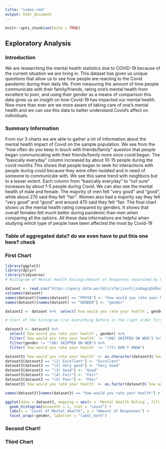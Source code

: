 ```yaml
---
title: "index.rmd"
output: html_document
---
```


```r
knitr::opts_chunk$set(echo = TRUE)
```

## Exploratory Analysis

### Introduction 

We are researching the mental health statistics due to COVID-19 because of the current situation we are living in. This dataset has given us unique questions that allow us to see how people are reacting to the Covid pandemic during their daily life. From measuring the amount of time people communicate with their family/friends, rating one’s mental health from excellent to poor, and using their gender as a means of comparison this data gives us an insight on how Covid-19 has impacted our mental health. Now more than ever are we more aware of taking care of one's mental health and we can use this data to better understand Covid’s affect on individuals. 

### Summary Information

From our 3 charts we are able to gather a lot of information about the mental health impact of Covid on the sample population. We see from the “how often do you keep in touch with friends/family” question that people began communicating with their friends/family more once covid began. The “basically everyday” column increased by about 10-15 people during the covid months This shows that people began to seek for interactions with people during covid because they were often isolated and in need of someone to communicate with. We see this same trend with neighbors but to a lesser extent. Each column from “basically everyday” to “not sure” increases by about 1-5 people during Covid. We can also see the mental health of male and female. The majority of men felt “very good” and “good”, while about 270 said they felt “fair”. Women also had a majority say they felt “very good” and “good” and around 470 said they felt “fair. The final chart shows us the mental health rating compared by genders. It shows that overall females felt much better during pandemic than men when comparing all the options. All these data informations are helpful when studying which type of people have been affected the most by Covid-19

### Table of aggregated data? do we even have to put this one here? check

### First Chart

```r
library(ggplot2)
library(dplyr)
library(tidyverse)
# Histogram of Mental Health Ratings/Amount of Responses separated by Gender----

dataset <- read.csv("https://query.data.world/s/x7qrjzoufcjzx6agzg5d6omncpzup7", header=TRUE, stringsAsFactors=FALSE)
colnames(dataset)
names(dataset)[names(dataset) == "PHYS8"] <- "how would you rate your health"
names(dataset)[names(dataset) == "GENDER"] <- "gender"

dataset2 <- dataset %>%  select(`how would you rate your health`, gender)
```
```r

# Start of the histogram (run everything before in the right order first)

dataset3 <- dataset2 %>%
  select(`how would you rate your health`, gender) %>%
  filter(`how would you rate your health` != "(98) SKIPPED ON WEB") %>%
  filter(gender != "(98) SKIPPED ON WEB") %>%
  filter(`how would you rate your health` != "(77) DON'T KNOW")

dataset3$`how would you rate your health` <- as.character(dataset3$`how would you rate your health`)
dataset3[dataset3 == "(1) Excellent"] <- "Excellent"
dataset3[dataset3 == "(2) Very good"] <- "Very Good"
dataset3[dataset3 == "(3) Good"] <- "Good"
dataset3[dataset3 == "(4) Fair"] <- "Fair"
dataset3[dataset3 == "(5) Poor"] <- "Poor"
dataset3$`how would you rate your health` <- as.factor(dataset3$`how would you rate your health`)

names(dataset3)[names(dataset3) == "how would you rate your health"] <- "Mental Health Rating"

ggplot(data = dataset3, mapping = aes(x = `Mental Health Rating`, fill = `Mental Health Rating`)) + 
  geom_histogram(binwidth = 1, stat = "count") +
  labs(x = "Level of Mental Health", y = "Amount of Responses") +
  facet_wrap(~gender, labeller = "label_both") 
```

### Second Chart!


### Third Chart
